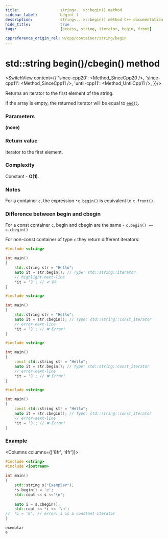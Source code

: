 ```yaml
---
title:					string<...>::begin() method
sidebar_label:			begin( )
description:			string<...>::begin() method C++ documentation
hide_title:				true
tags:					[access, string, iterator, begin, front]

cppreference_origin_rel: w/cpp/container/string/begin
---
```



<!-- Terms -->

<!----------------- Codes ---------------------->

<!-- begin() -->

# std::string begin()/cbegin() method

<SwitchView content={{
        'since-cpp20': <Method_SinceCpp20 />,
        'since-cpp11': <Method_SinceCpp11 />,
        'until-cpp11': <Method_UntilCpp11 />,
    }}/>

Returns an <Tooltip title={Term_ContAlias_Iterator}>iterator</Tooltip> to the first element of the string.

If the array is empty, the returned iterator will be equal to [`end()`](end).

### Parameters

**(none)**

### Return value

Iterator to the first element.

### Complexity

Constant - **O(1)**.

### Notes

For a container `c`, the expression `*c.begin()` is equivalent to `c.front()`.

### Difference between begin and cbegin

For a const container `c`, begin and cbegin are the same - `c.begin() == c.cbegin()`

For non-const container of type `c` they return different iterators:

<Tabs>
<TabItem value="non-const-container" label="Non const container" default>

<Tabs>
<TabItem value="begin" label="begin" default>

```cpp
#include <string>

int main()
{
    std::string str = "Hello";
    auto it = str.begin(); // Type: std::string::iterator
    // highlight-next-line
    *it = 'J'; // ✔ Ok
}
```

</TabItem>
<TabItem value="cbegin" label="cbegin" default>

```cpp
#include <string>

int main()
{
    std::string str = "Hello";
    auto it = str.cbegin(); // Type: std::string::const_iterator
    // error-next-line
    *it = 'J'; // ❌ Error! 
}
```

</TabItem>
</Tabs>

</TabItem>
<TabItem value="const-container" label="Const container">

<Tabs>
<TabItem value="begin" label="begin" default>

```cpp
#include <string>

int main()
{
    const std::string str = "Hello";
    auto it = str.begin(); // Type: std::string::const_iterator
    // error-next-line
    *it = 'J'; // ❌ Error! 
}
```

</TabItem>
<TabItem value="cbegin" label="cbegin" default>

```cpp
#include <string>

int main()
{
    const std::string str = "Hello";
    auto it = str.cbegin(); // Type: std::string::const_iterator
    // error-next-line
    *it = 'J'; // ❌ Error! 
}
```

</TabItem>
</Tabs>

</TabItem>
</Tabs>

### Example

<Columns columns={['8fr', '4fr']}>
<div>

```cpp title='Main.cpp' showLineNumbers
#include <string>
#include <iostream>
 
int main()
{
    std::string s("Exemplar");
    *s.begin() = 'e';
    std::cout << s <<'\n';
 
    auto i = s.cbegin();
    std::cout << *i << '\n';
//  *i = 'E'; // error: i is a constant iterator
}
```

</div>
<div>

```plaintext title="Output"
exemplar
e
```

</div>
</Columns>
